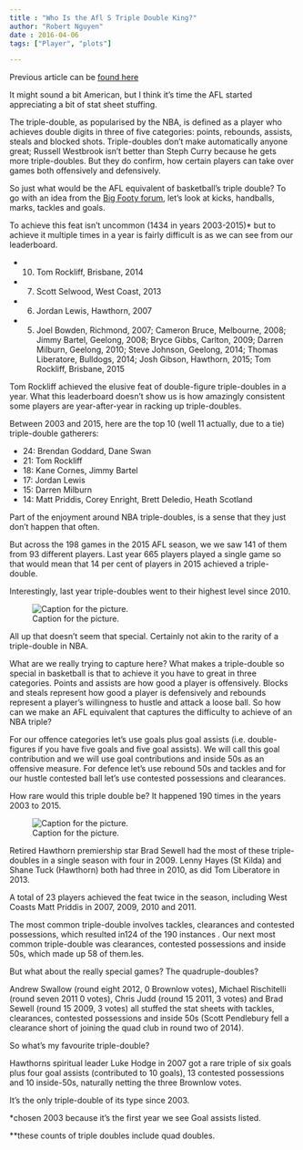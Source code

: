 ```yaml
---
title : "Who Is the Afl S Triple Double King?"
author: "Robert Nguyen"
date : 2016-04-06
tags: ["Player", "plots"]

---
```


Previous article can be [found here](http://www.theage.com.au/afl/afl-news/the-numbers-guy-who-is-the-afls-tripledouble-king-20160407-go0j1i.html)

It might sound a bit American, but I think it's time the AFL started appreciating a bit of stat sheet stuffing.

The triple-double, as popularised by the NBA, is defined as a player who achieves double digits in three of five categories: points, rebounds, assists, steals and blocked shots. Triple-doubles don't make automatically anyone great; Russell Westbrook isn't better than Steph Curry because he gets more triple-doubles. But they do confirm, how certain players can take over games both offensively and defensively.

So just what would be the AFL equivalent of basketball's triple double? To go with an idea from the [Big Footy forum](https://www.bigfooty.com/forum/threads/triple-doubles-5-by-5s-and-20-20s-in-the-afl.307464/), let's look at kicks, handballs, marks, tackles and goals.

To achieve this feat isn't uncommon (1434 in years 2003-2015)*  but to achieve it multiple times in a year is fairly difficult is as we can see from our leaderboard.

* 10. Tom Rockliff, Brisbane, 2014
* 7. Scott Selwood, West Coast, 2013
* 6. Jordan Lewis, Hawthorn, 2007
* 5. Joel Bowden, Richmond, 2007; Cameron Bruce, Melbourne, 2008; Jimmy Bartel, Geelong, 2008; Bryce Gibbs, Carlton, 2009; Darren Milburn, Geelong, 2010; Steve Johnson, Geelong, 2014; Thomas Liberatore, Bulldogs, 2014; Josh Gibson, Hawthorn, 2015; Tom Rockliff, Brisbane, 2015

Tom Rockliff achieved the elusive feat of double-figure triple-doubles in a year. What this leaderboard doesn't show us is how amazingly consistent some players are year-after-year in racking up triple-doubles. 

Between 2003 and 2015, here are the top 10 (well 11 actually, due to a tie) triple-double gatherers:

* 24: Brendan Goddard, Dane Swan
* 21: Tom Rockliff
* 18: Kane Cornes, Jimmy Bartel
* 17: Jordan Lewis
* 15: Darren Milburn
* 14: Matt Priddis, Corey Enright, Brett Deledio, Heath Scotland

Part of the enjoyment around NBA triple-doubles, is a sense that they just don't happen that often.

But across the 198 games in the 2015 AFL season, we we saw 141 of them from 93 different players. Last year 665 players played a single game so that would mean that 14 per cent of players in 2015 achieved a triple-double.

Interestingly, last year triple-doubles went to their highest level since 2010.

![Caption for the picture.](/img/tripledouble.png)

All up that doesn't seem that special. Certainly not akin to the rarity of a triple-double in NBA.
 
What are we really trying to capture here? What makes a triple-double so special in basketball is that  to achieve it you have to great in three categories. Points and assists are how good a player is offensively. Blocks and steals represent how good a player is defensively and rebounds represent a player's willingness to hustle and attack a loose ball.
So how can we make an AFL equivalent that captures the difficulty to achieve of an NBA triple?

For our offence categories let's use goals plus goal assists (i.e. double-figures if you have five goals and five goal assists). We will call this goal contribution and we will use goal contributions and inside 50s as an offensive measure. For defence let's use rebound 50s and tackles and for our hustle contested ball let's use contested possessions and clearances.

How rare would this triple double be? It happened 190 times in the years 2003 to 2015.

![Caption for the picture.](/img/tripledouble1.png)

Retired Hawthorn premiership star Brad Sewell had the most of these triple-doubles in a single season with four in 2009. Lenny Hayes (St Kilda) and Shane Tuck (Hawthorn) both had three in 2010, as did Tom Liberatore in 2013.

A total of 23 players achieved the feat twice in the season, including West Coasts Matt Priddis in 2007, 2009, 2010 and 2011.

The most common triple-double involves tackles, clearances and contested possessions, which resulted in124 of the 190 instances . Our next most common triple-double was clearances, contested possessions and inside 50s, which made up 58 of them.les.

But what about the really special games? The quadruple-doubles?

Andrew Swallow (round eight 2012, 0 Brownlow votes), Michael Rischitelli (round seven 2011 0  votes), Chris Judd (round 15 2011, 3 votes) and Brad Sewell (round 15 2009, 3 votes) all stuffed the stat sheets with tackles, clearances, contested possessions and inside 50s (Scott Pendlebury fell a clearance short of joining the quad club in round two of 2014).

So what's my favourite triple-double?

Hawthorns spiritual leader Luke Hodge in 2007 got a rare triple of six goals plus four goal assists (contributed to 10 goals), 13 contested possessions and 10 inside-50s, naturally netting the three Brownlow votes.

It's the only triple-double of its type since 2003. 

*chosen 2003 because it's the first year we see Goal assists listed.

**these counts of triple doubles include quad doubles.